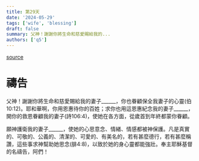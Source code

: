 ```yaml
---
title: 第29天
date: '2024-05-29'
tags: ['wife', 'blessing']
draft: false
summary: 父神！謝謝你將生命和慈愛賜給我的...
authors: ['q5']
---
```


[source](https://q5help.me/faith/Prayforwife31Days.jsp)

# 禱告


父神！謝謝你將生命和慈愛賜給我的妻子______，你也眷顧保全我妻子的心靈(伯10:12)。耶和華啊，你用恩惠待你的百姓；求你也用這恩惠紀念我的妻子______，開你的救恩眷顧我的妻子(詩106:4)，使她在各方面，從歲首到年終都蒙你眷顧。

願神護衛我的妻子______，使她的心思意念、情緒、情感都被神保護。凡是真實的、可敬的、公義的、清潔的、可愛的、有美名的，若有甚麼德行，若有甚麼稱讚，這些事求神幫助她思念(腓4:8)，以致於她的身心靈都能強壯。奉主耶穌基督的名禱告，阿們！

